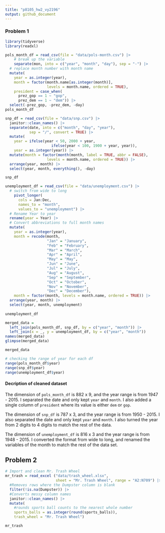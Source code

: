 ```yaml
---
title: "p8105_hw2_vy2196"
output: github_document
---
```


### Problem 1

```r
library(tidyverse)
library(readxl)
```


```r

pols_month_df = read_csv(file = "data/pols-month.csv") |>
    # break up the variable 
    separate(mon, into = c("year", "month", "day"), sep = "-") |>
  # replace month number with month name
  mutate(
    year = as.integer(year),
    month = factor(month.name[as.integer(month)],
                   levels = month.name, ordered = TRUE),
    president = case_when(
      prez_gop == 1 ~ "gop",
      prez_dem == 1 ~ "dem")) |>
  select(-prez_gop, -prez_dem, -day)
pols_month_df
```

```r
snp_df = read_csv(file = "data/snp.csv") |>
  janitor::clean_names() |>
  separate(date, into = c("month", "day", "year"), 
           sep = "/", convert = TRUE) |>
  mutate(
    year = ifelse(year < 50, 2000 + year,
                     ifelse(year < 100, 1900 + year, year)),
    year = as.integer(year)) |>
  mutate(month = factor(month(month, label = TRUE, abbr = FALSE),
                   levels = month.name, ordered = TRUE)) |>
  arrange(year, month) |>
  select(year, month, everything(), -day)

snp_df
```

```r
unemployment_df = read_csv(file = "data/unemployment.csv") |>
  # switch from wide to long
    pivot_longer(
      cols = Jan:Dec,
      names_to = "month",
      values_to = "unemployment") |>
  # Rename Year to year
  rename(year = Year) |>
  # Convert abbreviations to full month names
  mutate(
    year = as.integer(year),
    month = recode(month,
                   "Jan" = "January",
                   "Feb" = "February",
                   "Mar" = "March",
                   "Apr" = "April",
                   "May" = "May",
                   "Jun" = "June",
                   "Jul" = "July",
                   "Aug" = "August",
                   "Sep" = "September",
                   "Oct" = "October",
                   "Nov" = "November",
                   "Dec" = "December"),
    month = factor(month, levels = month.name, ordered = TRUE)) |>
  arrange(year, month) |>
  select(year, month, unemployment)
  
unemployment_df
```

```r
merged_data = 
  left_join(pols_month_df, snp_df, by = c("year", "month")) |> 
  left_join(x = _, y = unemployment_df, by = c("year", "month")) 
names(merged_data)
glimpse(merged_data)

merged_data

```

```r
# checking the range of year for each df
range(pols_month_df$year)
range(snp_df$year)
range(unemployment_df$year)

```

#### Decription of cleaned dataset
The dimension of `pols_month_df` is 882 x 9, and the year range is from 1947 - 2015. I separated the date and only kept `year` and `month`. I also added a single column of `president` where its value is either `dem` or `gop`. 

The dimension of `snp_df` is 787 x 3, and the year range is from 1950 - 2015. I also separated the date and only kept `year` and `month`. I also turned the year from 2 digits to 4 digits to match the rest of the data.

The dimension of `unemployment_df` is 816 x 3 and the year range is from 1948 - 2015. I converted the format from wide to long, and renamed the variables of the month to match the rest of the data set. 


## Problem 2


```r
# Import and clean Mr. Trash Wheel
mr_trash = read_excel ("data/trash_wheel.xlsx", 
                       sheet = "Mr. Trash Wheel", range = "A2:N709") |>
  #Removes rows where the Dumpster column is blank
  filter(!is.na(Dumpster)) |>
  #Converts messy column names
  janitor::clean_names() |>
  mutate(
    #rounds sports ball counts to the nearest whole number
    sports_balls = as.integer(round(sports_balls)),
    trash_wheel = "Mr. Trash Wheel")

mr_trash
```






